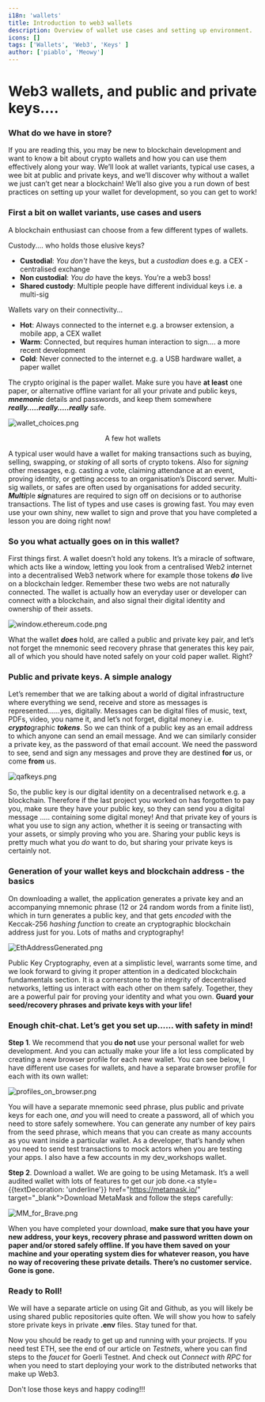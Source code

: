 ```yaml
---
i18n: 'wallets'
title: Introduction to web3 wallets
description: Overview of wallet use cases and setting up environment.
icons: []
tags: ['Wallets', 'Web3', 'Keys' ]
author: ['piablo', 'Meowy']
---
```


# Web3 wallets, and public and private keys....

### What do we have in store?

If you are reading this, you may be new to blockchain development and want to know a bit about crypto wallets and how you can use them effectively along your way. We’ll look at wallet variants, typical use cases, a wee bit at public and private keys, and we’ll discover why without a wallet we just can’t get near a blockchain! We’ll also give you a run down of best practices on setting up your wallet for development, so you can get to work!

### **First a bit on wallet variants, use cases and users**

A blockchain enthusiast can choose from a few different types of wallets.

Custody.... who holds those elusive keys?

- **Custodial**: *You don't* have the keys, but a *custodian* does e.g. a CEX - centralised exchange
- **Non custodial**: *You do* have the keys. You’re a web3 boss!
- **Shared custody**: Multiple people have different individual keys i.e. a multi-sig

Wallets vary on their connectivity...
- **Hot**: Always connected to the internet e.g. a browser extension, a mobile app, a CEX wallet
- **Warm**: Connected, but requires human interaction to sign.... a more recent development
- **Cold**: Never connected to the internet e.g. a USB hardware wallet, a paper wallet

The crypto original is the paper wallet. Make sure you have **at least** one paper, or alternative offline variant for all your private and public keys, ***mnemonic*** details and passwords, and keep them somewhere ***really.....really.....really*** safe. 

![wallet_choices.png](/assets/lessons/wallets/wallet_choices.png)

<center>A few hot wallets</center>

A typical user would have a wallet for making transactions such as buying, selling, swapping, or *staking* of all sorts of crypto tokens. Also for *signing* other messages, e.g. casting a vote, claiming attendance at an event, proving identity, or getting access to an organisation’s Discord server.  Multi-sig wallets, or safes are often used by organisations for added security. ***Multi***ple ***sig***natures are required to sign off on decisions or to authorise transactions. The list of types and use cases is growing fast. You may even use your own shiny, new wallet to sign and prove that you have completed a lesson you are doing right now!

### So you what actually goes on in this wallet?

First things first. A wallet doesn’t hold any tokens. It’s a miracle of software, which acts like a window, letting you look from a centralised Web2 internet into a decentralised Web3 network where for example those tokens ***do*** live on a blockchain ledger. Remember these two webs are not naturally connected. The wallet is actually how an everyday user or developer can connect with a blockchain, and also signal their digital identity and ownership of their assets.

![window.ethereum.code.png](/assets/lessons/wallets/window.ethereum.code.png)

What the wallet ***does*** hold, are called a public and private key pair, and let’s not forget the mnemonic seed recovery phrase that generates this key pair, all of which you should have noted safely on your cold paper wallet. Right?


### Public and private keys. A simple analogy

Let’s remember that we are talking about a world of digital infrastructure where everything we send, receive and store as messages is represented……yes, digitally. Messages can be digital files of music, text, PDFs, video, you name it, and let’s not forget, digital money i.e. ***crypto***graphic ***tokens***. So we can think of a public key as an email address to which anyone can send an email message. And we can similarly consider a private key, as the password of that email account. We need the password to see, send and sign any messages and prove they are destined **for** us, or come **from** us.

![qafkeys.png](/assets/lessons/wallets/qafkeys.png)

So, the public key is our digital identity on a decentralised network e.g. a blockchain. Therefore if the last project you worked on has forgotten to pay you, make sure they have your public key, so they can send you a digital message ..... containing some digital money! And that private key of yours is what you use to sign any action, whether it is seeing or transacting with your assets, or simply proving who you are. Sharing your public keys is pretty much what you *do* want to do, but sharing your private keys is certainly not. 


### Generation of your wallet keys and blockchain address - the basics

On downloading a wallet, the application generates a private key and an accompanying mnemonic phrase (12 or 24 random words from a finite list), which in turn generates a public key, and that gets *encoded* with the Keccak-256 *hashing function* to create an cryptographic blockchain address just for you. Lots of maths and cryptography!

![EthAddressGenerated.png](/assets/lessons/wallets/EthAddressGenerated.png)

Public Key Cryptography, even at a simplistic level, warrants some time, and we look forward to giving it proper attention in a dedicated blockchain fundamentals section. It is a cornerstone to the integrity of decentralised networks, letting us interact with each other on them safely. Together, they are a powerful pair for proving your identity and what you own. **Guard your seed/recovery phrases and private keys with your life!**

### Enough chit-chat. Let’s get you set up…… **with safety in mind!**

**Step 1**. We recommend that you **do not** use your personal wallet for web development. And you can actually make your life a lot less complicated by creating a new browser profile for each new wallet. You can see below, I have different use cases for wallets, and have a separate browser profile for each with its own wallet:

![profiles_on_browser.png](/assets/lessons/wallets/profiles_on_browser.png)

You will have a separate mnemonic seed phrase, plus public and private keys for each one, *and* you will need to create a password, all of which you need to store safely somewhere. You can generate any number of key pairs from the seed phrase, which means that you can create as many accounts as you want inside a particular wallet. As a developer, that’s handy when you need to send test transactions to mock actors when you are testing your apps. I also have a few accounts in my dev_workshops wallet.

 **Step 2**. Download a wallet. We are going to be using Metamask. It’s a well audited wallet with lots of features to get our job done.<a style={{textDecoration: 'underline'}} href="https://metamask.io/" target="\_blank">Download MetaMask</a> and follow the steps carefully:

 ![MM_for_Brave.png](/assets/lessons/wallets/MM_for_Brave.png)

When you have completed your download, **make sure that you have your new address, your keys, recovery phrase and password written down on paper and/or stored safely offline. If you have them saved on your machine and your operating system dies for whatever reason, you have no way of recovering these private details. There’s no customer service. Gone is gone.**

### Ready to Roll!

We will have a separate article on using Git and Github, as you will likely be using shared public repositories quite often. We will show you how to safely store private keys in private **.env** files. Stay tuned for that. 

Now you should be ready to get up and running with your projects. If you need test ETH, see the end of our article on *Testnets*, where you can find steps to the *faucet* for Goerli Testnet. And check out *Connect with RPC* for when you need to start deploying your work to the distributed networks that make up Web3. 

Don't lose those keys and happy coding!!!